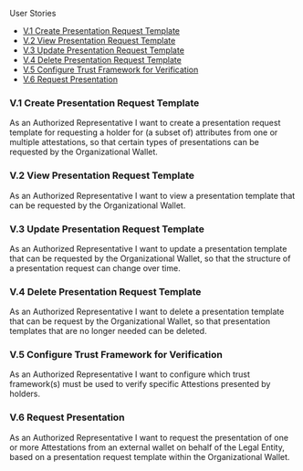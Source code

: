 
<Kicker variant="accent">User Stories</Kicker>
<Title size="large" variant="primary">
  Verifier
</Title>

- [V.1 Create Presentation Request Template](#v1-create-presentation-request-template)
- [V.2 View Presentation Request Template](#v2-view-presentation-request-template)
- [V.3 Update Presentation Request Template](#v3-update-presentation-request-template)
- [V.4 Delete Presentation Request Template](#v4-delete-presentation-request-template)
- [V.5 Configure Trust Framework for Verification](#v5-configure-trust-framework-for-verification)
- [V.6 Request Presentation](#v6-request-presentation)

### V.1 Create Presentation Request Template

As an Authorized Representative I want to create a presentation request template for requesting a holder for (a subset of) attributes from one or multiple attestations, so that certain types of presentations can be requested by the Organizational Wallet.

### V.2 View Presentation Request Template

As an Authorized Representative I want to view a presentation template that can be requested by the Organizational Wallet.

### V.3 Update Presentation Request Template

As an Authorized Representative I want to update a presentation template that can be requested by the Organizational Wallet, so that the structure of a presentation request can change over time.

### V.4 Delete Presentation Request Template

As an Authorized Representative I want to delete a presentation template that can be request by the Organizational Wallet, so that presentation templates that are no longer needed can be deleted.

### V.5 Configure Trust Framework for Verification

As an Authorized Representative I want to configure which trust framework(s) must be used to verify specific Attestions presented by holders.

### V.6 Request Presentation

As an Authorized Representative I want to request the presentation of one or more Attestations from an external wallet on behalf of the Legal Entity, based on a presentation request template within the Organizational Wallet.
